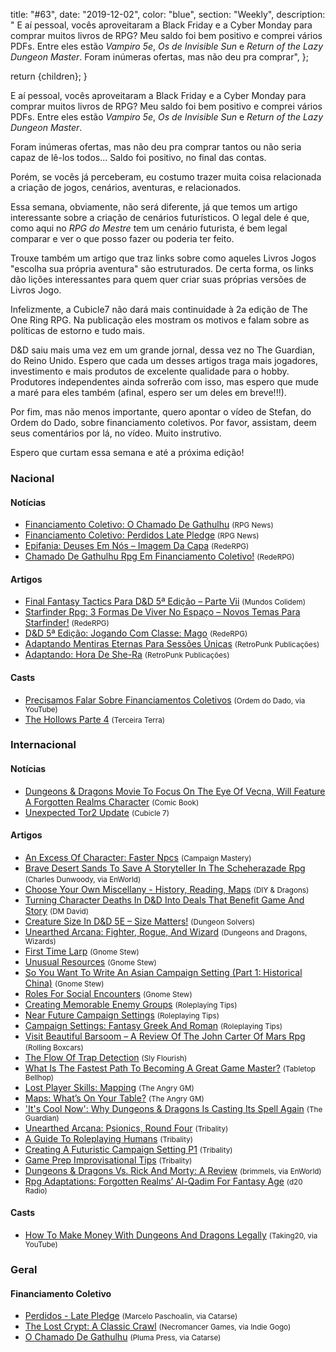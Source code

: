 
  title: "#63",
  date: "2019-12-02",
  color: "blue",
  section: "Weekly",
  description:
    "    E aí pessoal, vocês aproveitaram a Black Friday e a Cyber Monday para comprar muitos livros de RPG? Meu saldo foi bem positivo e comprei vários PDFs.  Entre eles estão *Vampiro 5e*, *Os de Invisible Sun* e *Return of the Lazy Dungeon Master*.    Foram inúmeras ofertas, mas não deu pra comprar",
};

  return <InternalLayout meta={meta}>{children}</InternalLayout>;
}

E aí pessoal, vocês aproveitaram a Black Friday e a Cyber Monday para comprar muitos livros de RPG? Meu saldo foi bem positivo e comprei vários PDFs. Entre eles estão _Vampiro 5e_, _Os de Invisible Sun_ e _Return of the Lazy Dungeon Master_.

Foram inúmeras ofertas, mas não deu pra comprar tantos ou não seria capaz de lê-los todos... Saldo foi positivo, no final das contas.

Porém, se vocês já perceberam, eu costumo trazer muita coisa relacionada a criação de jogos, cenários, aventuras, e relacionados.

Essa semana, obviamente, não será diferente, já que temos um artigo interessante sobre a criação de cenários futurísticos. O legal dele é que, como aqui no _RPG do Mestre_ tem um cenário futurista, é bem legal comparar e ver o que posso fazer ou poderia ter feito.

Trouxe também um artigo que traz links sobre como aqueles Livros Jogos &quot;escolha sua própria aventura&quot; são estruturados. De certa forma, os links dão lições interessantes para quem quer criar suas próprias versões de Livros Jogo.

Infelizmente, a Cubicle7 não dará mais continuidade à 2a edição de The One Ring RPG. Na publicação eles mostram os motivos e falam sobre as políticas de estorno e tudo mais.

D&amp;D saiu mais uma vez em um grande jornal, dessa vez no The Guardian, do Reino Unido. Espero que cada um desses artigos traga mais jogadores, investimento e mais produtos de excelente qualidade para o hobby. Produtores independentes ainda sofrerão com isso, mas espero que mude a maré para eles também (afinal, espero ser um deles em breve!!!).

Por fim, mas não menos importante, quero apontar o vídeo de Stefan, do Ordem do Dado, sobre financiamento coletivos. Por favor, assistam, deem seus comentários por lá, no vídeo. Muito instrutivo.

Espero que curtam essa semana e até a próxima edição!

### Nacional

#### Notícias

- [Financiamento Coletivo: O Chamado De Gathulhu] <small>(RPG News)</small>
- [Financiamento Coletivo: Perdidos Late Pledge] <small>(RPG News)</small>
- [Epifania: Deuses Em Nós – Imagem Da Capa] <small>(RedeRPG)</small>
- [Chamado De Gathulhu Rpg Em Financiamento Coletivo!] <small>(RedeRPG)</small>

#### Artigos

- [Final Fantasy Tactics Para D&amp;D 5ª Edição – Parte Vii] <small>(Mundos Colidem)</small>
- [Starfinder Rpg: 3 Formas De Viver No Espaço – Novos Temas Para Starfinder!] <small>(RedeRPG)</small>
- [D&amp;D 5ª Edição: Jogando Com Classe: Mago] <small>(RedeRPG)</small>
- [Adaptando Mentiras Eternas Para Sessões Únicas] <small>(RetroPunk Publicações)</small>
- [Adaptando: Hora De She-Ra] <small>(RetroPunk Publicações)</small>

#### Casts

- [Precisamos Falar Sobre Financiamentos Coletivos] <small>(Ordem do Dado, via YouTube)</small>
- [The Hollows Parte 4] <small>(Terceira Terra)</small>

### Internacional

#### Notícias

- [Dungeons &amp; Dragons Movie To Focus On The Eye Of Vecna, Will Feature A Forgotten Realms Character] <small>(Comic Book)</small>
- [Unexpected Tor2 Update] <small>(Cubicle 7)</small>

#### Artigos

- [An Excess Of Character: Faster Npcs] <small>(Campaign Mastery)</small>
- [Brave Desert Sands To Save A Storyteller In The Scheherazade Rpg] <small>(Charles Dunwoody, via EnWorld)</small>
- [Choose Your Own Miscellany - History, Reading, Maps] <small>(DIY &amp; Dragons)</small>
- [Turning Character Deaths In D&amp;D Into Deals That Benefit Game And Story] <small>(DM David)</small>
- [Creature Size In D&amp;D 5E – Size Matters!] <small>(Dungeon Solvers)</small>
- [Unearthed Arcana: Fighter, Rogue, And Wizard] <small>(Dungeons and Dragons, Wizards)</small>
- [First Time Larp] <small>(Gnome Stew)</small>
- [Unusual Resources] <small>(Gnome Stew)</small>
- [So You Want To Write An Asian Campaign Setting (Part 1: Historical China)] <small>(Gnome Stew)</small>
- [Roles For Social Encounters] <small>(Gnome Stew)</small>
- [Creating Memorable Enemy Groups] <small>(Roleplaying Tips)</small>
- [Near Future Campaign Settings] <small>(Roleplaying Tips)</small>
- [Campaign Settings: Fantasy Greek And Roman] <small>(Roleplaying Tips)</small>
- [Visit Beautiful Barsoom – A Review Of The John Carter Of Mars Rpg] <small>(Rolling Boxcars)</small>
- [The Flow Of Trap Detection] <small>(Sly Flourish)</small>
- [What Is The Fastest Path To Becoming A Great Game Master?] <small>(Tabletop Bellhop)</small>
- [Lost Player Skills: Mapping] <small>(The Angry GM)</small>
- [Maps: What’s On Your Table?] <small>(The Angry GM)</small>
- [&#039;It&#039;s Cool Now&#039;: Why Dungeons &amp; Dragons Is Casting Its Spell Again] <small>(The Guardian)</small>
- [Unearthed Arcana: Psionics, Round Four] <small>(Tribality)</small>
- [A Guide To Roleplaying Humans] <small>(Tribality)</small>
- [Creating A Futuristic Campaign Setting P1] <small>(Tribality)</small>
- [Game Prep Improvisational Tips] <small>(Tribality)</small>
- [Dungeons &amp; Dragons Vs. Rick And Morty: A Review] <small>(brimmels, via EnWorld)</small>
- [Rpg Adaptations: Forgotten Realms’ Al-Qadim For Fantasy Age] <small>(d20 Radio)</small>

#### Casts

- [How To Make Money With Dungeons And Dragons Legally] <small>(Taking20, via YouTube)</small>

### Geral

#### Financiamento Coletivo

- [Perdidos - Late Pledge] <small>(Marcelo Paschoalin, via Catarse)</small>
- [The Lost Crypt: A Classic Crawl] <small>(Necromancer Games, via Indie Gogo)</small>
- [O Chamado De Gathulhu] <small>(Pluma Press, via Catarse)</small>

[final fantasy tactics para d&amp;d 5ª edição – parte vii]: https://www.mundoscolidem.com.br/final-fantasy-tactics-para-dd-5a-edicao-parte-vii/
[adaptando mentiras eternas para sessões únicas]: https://retropunk.com.br/editora/adaptando-mentiras-eternas-para-sessoes-unicas/
[creature size in d&amp;d 5e – size matters!]: https://www.dungeonsolvers.com/2019/11/25/creature-size-in-dd-5e-size-matters/
[rpg adaptations: forgotten realms’ al-qadim for fantasy age]: http://www.d20radio.com/main/rpg-adaptations-forgotten-realms-al-qadim-for-fantasy-age/
[first time larp]: https://gnomestew.com/first-time-larp/
[an excess of character: faster npcs]: http://www.campaignmastery.com/blog/an-excess-of-character-faster-npcs/
[dungeons &amp; dragons vs. rick and morty: a review]: https://www.enworld.org/threads/dungeons-dragons-vs-rick-and-morty-a-review.668669/
[creating a futuristic campaign setting p1]: https://www.tribality.com/2019/11/25/creating-a-futuristic-campaign-setting-p1/
[the flow of trap detection]: https://slyflourish.com/flow_of_trap_detection.html
[maps: what’s on your table?]: https://theangrygm.com/maps-whats-on-your-table/
[unearthed arcana: fighter, rogue, and wizard]: https://dnd.wizards.com/articles/unearthed-arcana/unearthed-arcana-fighter-rogue-and-wizard
[financiamento coletivo: o chamado de gathulhu]: https://newsrpg.wordpress.com/2019/11/26/financiamento-coletivo-o-chamado-de-gathulhu/
[o chamado de gathulhu]: https://www.catarse.me/gathulhu
[near future campaign settings]: https://www.roleplayingtips.com/rptn/near-future-campaign-settings/
[turning character deaths in d&amp;d into deals that benefit game and story]: https://dmdavid.com/tag/turning-dd-character-deaths-into-deal-that-benefits-game-and-story/
[brave desert sands to save a storyteller in the scheherazade rpg]: https://www.enworld.org/threads/brave-desert-sands-to-save-a-storyteller-in-the-scheherazade-rpg.668774
[game prep improvisational tips]: https://www.tribality.com/2019/11/26/game-prep-improvisational-tips/
[a guide to roleplaying humans]: https://www.tribality.com/2019/11/26/a-guide-to-roleplaying-humans/
[unearthed arcana: psionics, round four]: https://www.tribality.com/2019/11/26/unearthed-arcana-psionics-round-four/
[epifania: deuses em nós – imagem da capa]: https://www.rederpg.com.br/2019/11/26/epifania-deuses-em-nos-imagem-da-capa/
[choose your own miscellany - history, reading, maps]: https://diyanddragons.blogspot.com/2019/11/choose-your-own-miscellany-history.html
[the lost crypt: a classic crawl]: https://www.indiegogo.com/projects/the-lost-crypt-a-classic-crawl#/
[roles for social encounters]: https://gnomestew.com/roles-for-social-encounters/
[visit beautiful barsoom – a review of the john carter of mars rpg]: https://rollingboxcars.com/2019/11/27/visit-beautiful-barsoom-a-review-of-the-john-carter-of-mars-rpg/
[campaign settings: fantasy greek and roman]: https://www.roleplayingtips.com/rptn/campaign-settings-fantasy-greek-and-roman/
[adaptando: hora de she-ra]: https://retropunk.com.br/editora/adaptando-hora-de-she-ra/
[starfinder rpg: 3 formas de viver no espaço – novos temas para starfinder!]: https://www.rederpg.com.br/2019/11/28/starfinder-rpg-3-formas-de-viver-no-espaco-novos-temas-para-starfinder/
[unexpected tor2 update]: https://www.cubicle7games.com/unexpected-tor2-update/
[&#039;it&#039;s cool now&#039;: why dungeons &amp; dragons is casting its spell again]: https://www.theguardian.com/games/2019/nov/29/gamers-back-under-dungeons-and-dragons-spell
[lost player skills: mapping]: https://theangrygm.com/lost-player-skills-mapping/
[dungeons &amp; dragons movie to focus on the eye of vecna, will feature a forgotten realms character]: https://comicbook.com/gaming/2019/11/27/dungeons-and-dragons-movie-forgotten-realms-eye-of-vecna/
[creating memorable enemy groups]: https://www.roleplayingtips.com/rptn/creating-memorable-enemy-groups/
[so you want to write an asian campaign setting (part 1: historical china)]: https://gnomestew.com/so-you-want-to-write-an-asian-campaign-setting-part-1-historical-china/
[unusual resources]: https://gnomestew.com/unusual-resources/
[financiamento coletivo: perdidos late pledge]: https://newsrpg.wordpress.com/2019/11/30/financiamento-coletivo-perdidos-late-pledge/
[perdidos - late pledge]: https://www.catarse.me/pt/perdidos_latepledge
[chamado de gathulhu rpg em financiamento coletivo!]: https://www.rederpg.com.br/2019/11/30/chamado-de-gathulhu-rpg-em-financiamento-coletivo/
[d&amp;d 5ª edição: jogando com classe: mago]: https://www.rederpg.com.br/2019/12/01/dd-5a-edicao-jogando-com-classe-mago/
[precisamos falar sobre financiamentos coletivos]: https://www.youtube.com/watch?v=s-UzwdNE40o
[what is the fastest path to becoming a great game master?]: https://tabletopbellhop.com/gaming-advice/new-gm-tips/
[the hollows parte 4]: http://www.terceiraterra.com/sj/the-hollows-parte-4/
[how to make money with dungeons and dragons legally]: https://www.youtube.com/watch?v=8IZCZLDH6_Y

